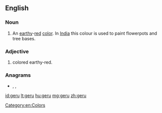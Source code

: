 ==English==

===Noun===
{{en-noun|-}}

# An [[earthy]]-[[red]] [[color]]. In [[India]] this colour is used to paint flowerpots and tree bases.

===Adjective===
{{en-adj}}

# colored earthy-red.

===Anagrams===
* {{l|en|grue}}, {{l|en|regu}}, {{l|en|urge}}
[[Category:en:Colors]]

[[id:geru]]
[[lt:geru]]
[[hu:geru]]
[[mg:geru]]
[[zh:geru]]